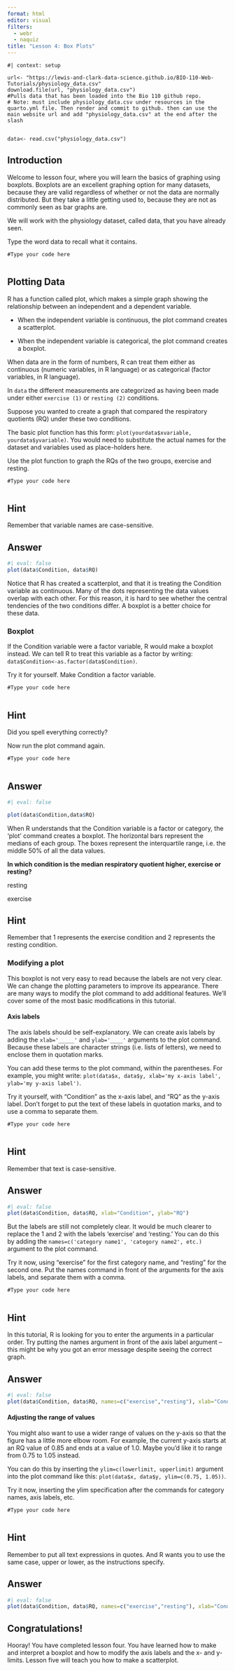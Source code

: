 ```yaml
---
format: html
editor: visual
filters: 
  - webr
  - naquiz
title: "Lesson 4: Box Plots"
---
```


```webr-r
#| context: setup

url<- "https://lewis-and-clark-data-science.github.io/BIO-110-Web-Tutorials/physiology_data.csv"
download.file(url, "physiology_data.csv")
#Pulls data that has been loaded into the Bio 110 github repo. 
# Note: must include physiology_data.csv under resources in the quarto.yml file. Then render and commit to github. then can use the main website url and add "physiology_data.csv" at the end after the slash 


data<- read.csv("physiology_data.csv")

```

## Introduction

Welcome to lesson four, where you will learn the basics of graphing using boxplots. Boxplots are an excellent graphing option for many datasets, because they are valid regardless of whether or not the data are normally distributed. But they take a little getting used to, because they are not as commonly seen as bar graphs are.

We will work with the physiology dataset, called data, that you have already seen.

Type the word data to recall what it contains.

```webr-r
#Type your code here


```

## Plotting Data

R has a function called plot, which makes a simple graph showing the relationship between an independent and a dependent variable.

-   When the independent variable is continuous, the plot command creates a scatterplot.

-   When the independent variable is categorical, the plot command creates a boxplot.

When data are in the form of numbers, R can treat them either as continuous (numeric variables, in R language) or as categorical (factor variables, in R language).

In `data` the different measurements are categorized as having been made under either `exercise (1)` or `resting (2)` conditions.

Suppose you wanted to create a graph that compared the respiratory quotients (RQ) under these two conditions.

The basic plot function has this form: `plot(yourdata$xvariable, yourdata$yvariable)`. You would need to substitute the actual names for the dataset and variables used as place-holders here.

Use the plot function to graph the RQs of the two groups, exercise and resting.

```webr-r
#Type your code here


```

::: {.callout-tip collapse="true" icon="false"}
## Hint

Remember that variable names are case-sensitive.
:::

::: {.callout-note collapse="true" icon="false"}
## Answer

```r
#| eval: false
plot(data$Condition, data$RQ)
```
:::

Notice that R has created a scatterplot, and that it is treating the Condition variable as continuous. Many of the dots representing the data values overlap with each other. For this reason, it is hard to see whether the central tendencies of the two conditions differ. A boxplot is a better choice for these data.

### Boxplot

If the Condition variable were a factor variable, R would make a boxplot instead. We can tell R to treat this variable as a factor by writing: `data$Condition<-as.factor(data$Condition)`.

Try it for yourself. Make Condition a factor variable.

```webr-r
#Type your code here


```

::: {.callout-tip collapse="true" icon="false"}
## Hint

Did you spell everything correctly?
:::

Now run the plot command again.

```webr-r
#Type your code here


```

::: {.callout-note collapse="true" icon="false"}
## Answer

```r
#| eval: false

plot(data$Condition,data$RQ)
```
:::

When R understands that the Condition variable is a factor or category, the 'plot' command creates a boxplot. The horizontal bars represent the medians of each group. The boxes represent the interquartile range, i.e. the middle 50% of all the data values.

::: question
**In which condition is the median respiratory quotient higher, exercise or resting?**

::: choices
::: choice
resting
:::

::: {.choice .correct-choice}
exercise
:::
:::
:::

::: {.callout-tip collapse="true" icon="false"}
## Hint

Remember that 1 represents the exercise condition and 2 represents the resting condition.
:::

### Modifying a plot

This boxplot is not very easy to read because the labels are not very clear. We can change the plotting parameters to improve its appearance. There are many ways to modify the plot command to add additional features. We'll cover some of the most basic modifications in this tutorial.

#### Axis labels

The axis labels should be self-explanatory. We can create axis labels by adding the `xlab='_____'` and `ylab='____'` arguments to the plot command. Because these labels are character strings (i.e. lists of letters), we need to enclose them in quotation marks.

You can add these terms to the plot command, within the parentheses. For example, you might write: `plot(data$x, data$y, xlab='my x-axis label', ylab='my y-axis label')`.

Try it yourself, with "Condition" as the x-axis label, and "RQ" as the y-axis label. Don't forget to put the text of these labels in quotation marks, and to use a comma to separate them.

```webr-r
#Type your code here


```

::: {.callout-tip collapse="true" icon="false"}
## Hint

Remember that text is case-sensitive.
:::

::: {.callout-note collapse="true" icon="false"}
## Answer

```r
#| eval: false
plot(data$Condition, data$RQ, xlab="Condition", ylab="RQ")
```
:::

But the labels are still not completely clear. It would be much clearer to replace the 1 and 2 with the labels 'exercise' and 'resting.' You can do this by adding the `names=c('category name1', 'category name2', etc.)` argument to the plot command.

Try it now, using "exercise" for the first category name, and "resting" for the second one. Put the names command in front of the arguments for the axis labels, and separate them with a comma.

```webr-r
#Type your code here


```

::: {.callout-tip collapse="true" icon="false"}
## Hint

In this tutorial, R is looking for you to enter the arguments in a particular order. Try putting the names argument in front of the axis label argument -- this might be why you got an error message despite seeing the correct graph.
:::

::: {.callout-note collapse="true" icon="false"}
## Answer

```r
#| eval: false
plot(data$Condition, data$RQ, names=c("exercise","resting"), xlab="Condition",ylab="RQ")

```
:::

#### Adjusting the range of values

You might also want to use a wider range of values on the y-axis so that the figure has a little more elbow room. For example, the current y-axis starts at an RQ value of 0.85 and ends at a value of 1.0. Maybe you'd like it to range from 0.75 to 1.05 instead.

You can do this by inserting the `ylim=c(lowerlimit, upperlimit)` argument into the plot command like this: `plot(data$x, data$y, ylim=c(0.75, 1.05))`.

Try it now, inserting the ylim specification after the commands for category names, axis labels, etc.

```webr-r
#Type your code here


```

::: {.callout-tip collapse="true" icon="false"}
## Hint

Remember to put all text expressions in quotes. And R wants you to use the same case, upper or lower, as the instructions specify.
:::

::: {.callout-note collapse="true" icon="false"}
## Answer

```r
#| eval: false
plot(data$Condition, data$RQ, names=c("exercise","resting"), xlab="Condition", ylab="RQ", ylim=c(0.75,1.05))

```
:::

## Congratulations!

Hooray! You have completed lesson four. You have learned how to make and interpret a boxplot and how to modify the axis labels and the x- and y-limits. Lesson five will teach you how to make a scatterplot.
